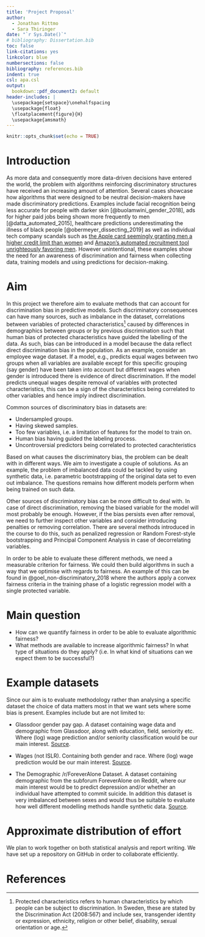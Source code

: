 ```yaml
---
title: 'Project Proposal'
author:
  - Jonathan Rittmo
  - Sara Thiringer
date: "`r Sys.Date()`"
# bibliography: Dissertation.bib
toc: false
link-citations: yes
linkcolor: blue
numbersections: false
bibliography: references.bib
indent: true
csl: apa.csl
output: 
  bookdown::pdf_document2: default
header-includes: |
  \usepackage{setspace}\onehalfspacing
  \usepackage{float}
  \floatplacement{figure}{H}
  \usepackage{amsmath}
---
```



```r
knitr::opts_chunk$set(echo = TRUE)
```

# Introduction

As more data and consequently more data-driven decisions have entered the world,
the problem with algorithms reinforcing discriminatory structures have received
an increasing amount of attention. Several cases showcase how algorithms that
were designed to be neutral decision-makers have made discriminatory
predictions. Examples include facial recognition being less accurate for people
with darker skin [@buolamwini_gender_2018], ads for higher paid jobs being shown more frequently to
men [@datta_automated_2015], healthcare predictions underestimating the illness of black people [@obermeyer_dissecting_2019]
as well as individual tech company scandals such as [the Apple card seemingly
granting men a higher credit limit than women](https://www.washingtonpost.com/business/2019/11/11/apple-card-algorithm-sparks-gender-bias-allegations-against-goldman-sachs/) and [Amazon’s automated
recruitment tool unrighteously favoring men](https://www.reuters.com/article/us-amazon-com-jobs-automation-insight-idUSKCN1MK08G). However unintentional, these
examples show the need for an awareness of discrimination and fairness when
collecting data, training models and using predictions for decision-making.

# Aim

In this project we therefore aim to evaluate methods that can account for
discrimination bias in predictive models. Such discriminatory consequences can
have many sources, such as imbalance in the dataset, correlations between
variables of protected characteristics^[Protected characteristics refers to
human characteristics by which people can be subject to discrimination. In
Sweden, these are stated by the Discrimination Act (2008:567) and include sex,
transgender identity or expression, ethnicity, religion or other belief,
disability, sexual orientation or age.] caused by differences in demographics
between groups or by previous discrimination such that human bias of protected
characteristics have guided the labelling of the data. As such, bias can be
introduced in a model because the data reflect direct discrimination bias in the
population. As an example, consider an employee wage dataset. If a model, e.g.,
predicts equal wages between two groups when all variables are available except
for this specific grouping (say gender) have been taken into account but
different wages when gender is introduced there is evidence of direct
discrimination. If the model predicts unequal wages despite removal of variables
with protected characteristics, this can be a sign of the characteristics being
correlated to other variables and hence imply indirect discrimination.

Common sources of discriminatory bias in datasets are:

* Undersampled groups.
* Having skewed samples.
* Too few variables, i.e. a limitation of features for the model to train on.
* Human bias having guided the labeling process.
* Uncontroversial predictors being correlated to protected carachteristics

Based on what causes the discriminatory bias, the problem can be dealt with in
different ways. We aim to investigate a couple of solutions. As an example, the
problem of imbalanced data could be tackled by using synthetic data, i.e.
parametric bootstrapping of the original data set to even out imbalance. The
questions remains how different models perform when being trained on such data.

Other sources of discriminatory bias can be more difficult to deal with. In case
of direct discrimination, removing the biased variable for the model will most
probably be enough. However, if the bias persists even after removal, we need to
further inspect other variables and consider introducing penalties or removing
correlation. There are several methods introduced in the course to do this, such
as penalized regression or Random Forest-style bootstrapping and Principal
Component Analysis in case of decorrelating variables.

In order to be able to evaluate these different methods, we need a measurable
criterion for fairness. We could then build algorithms in such a way that
we optimise with regards to fairness. An example of this can be found in
@goel_non-discriminatory_2018 where the authors apply a convex fairness criteria
in the training phase of a logistic regression model with a single protected variable.

# Main question

* How can we quantify fairness in order to be able to evaluate algorithmic fairness?
* What methods are available to increase algorithmic fairness? In what type of
  situations do they apply? (i.e. In what kind of situations can we expect them to
  be successful?)

# Example datasets

Since our aim is to evaluate methodology rather than analysing a specific dataset
the choice of data matters most in that we want sets where some bias is present.
Examples include but are not limited to:

* Glassdoor gender pay gap. A dataset containing wage data and demographic
  from Glassdoor, along with education, field, seniority etc. Where (log) wage prediction
  and/or seniority classification would be our main interest. 
  [Source](https://www.kaggle.com/nilimajauhari/glassdoor-analyze-gender-pay-gap).

* Wages (not ISLR). Containing both gender and race. Where (log) wage prediction
  would be our main interest. [Source](https://www.kaggle.com/ljanjughazyan/wages).

* The Demographic /r/ForeverAlone Dataset. A dataset containing demographic
  from the subforum ForeverAlone on Reddit, where our main interest
  would be to predict depression and/or whether an individual have attempted to
  commit suicide. In addition this dataset is very imbalanced between sexes
  and would thus be suitable to evaluate how well different modelling methods
  handle synthetic data.
  [Source](https://www.kaggle.com/kingburrito666/the-demographic-rforeveralone-dataset).

# Approximate distribution of effort

We plan to work together on both statistical analysis and report writing. We
have set up a repository on GitHub in order to collaborate efficiently.

# References

